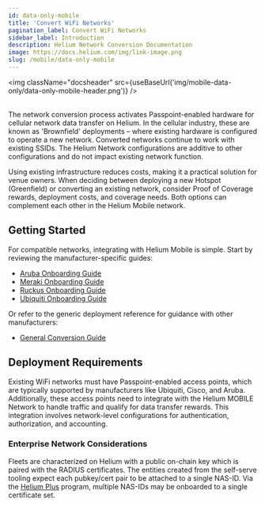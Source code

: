 ```yaml
---
id: data-only-mobile
title: 'Convert WiFi Networks'
pagination_label: Convert WiFi Networks
sidebar_label: Introduction
description: Helium Network Conversion Documentation
image: https://docs.helium.com/img/link-image.png
slug: /mobile/data-only-mobile
---
```



<img className="docsheader" src={useBaseUrl('img/mobile-data-only/data-only-mobile-header.png')} />
<br />
<br />

The network conversion process activates Passpoint-enabled hardware for cellular network data
transfer on Helium. In the cellular industry, these are known as 'Brownfield' deployments – where
existing hardware is configured to operate a new network. Converted networks continue to work with
existing SSIDs. The Helium Network configurations are additive to other configurations and do not
impact existing network function.

Using existing infrastructure reduces costs, making it a practical solution for venue owners. When
deciding between deploying a new Hotspot (Greenfield) or converting an existing network, consider
Proof of Coverage rewards, deployment costs, and coverage needs. Both options can complement each
other in the Helium Mobile network.

## Getting Started

For compatible networks, integrating with Helium Mobile is simple. Start by reviewing the
manufacturer-specific guides:

- [Aruba Onboarding Guide](/mobile/data-only-aruba)
- [Meraki Onboarding Guide](/mobile/data-only-meraki)
- [Ruckus Onboarding Guide](/mobile/data-only-ruckus)
- [Ubiquiti Onboarding Guide](/mobile/data-only-ubiquiti)

Or refer to the generic deployment reference for guidance with other manufacturers:

- [General Conversion Guide](/mobile/data-only-generic)

## Deployment Requirements

Existing WiFi networks must have Passpoint-enabled access points, which are typically supported by
manufacturers like Ubiquiti, Cisco, and Aruba. Additionally, these access points need to integrate
with the Helium MOBILE Network to handle traffic and qualify for data transfer rewards. This
integration involves network-level configurations for authentication, authorization, and accounting.

### Enterprise Network Considerations

Fleets are characterized on Helium with a public on-chain key which is paired with the RADIUS
certificates. The entities created from the self-serve tooling expect each pubkey/cert pair to be
attached to a single NAS-ID. Via the [Helium Plus](http://helium.com/plus) program, multiple NAS-IDs
may be onboarded to a single certificate set.
